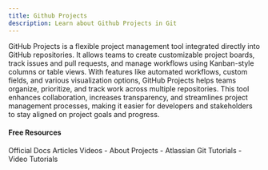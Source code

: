```yaml
---
title: Github Projects
description: Learn about Github Projects in Git
---
```

GitHub Projects is a flexible project management tool integrated directly into GitHub repositories. It allows teams to create customizable project boards, track issues and pull requests, and manage workflows using Kanban-style columns or table views. With features like automated workflows, custom fields, and various visualization options, GitHub Projects helps teams organize, prioritize, and track work across multiple repositories. This tool enhances collaboration, increases transparency, and streamlines project management processes, making it easier for developers and stakeholders to stay aligned on project goals and progress.

#### Free Resources

<Tabs defaultValue="official">
<TabsList>
<TabsTrigger value="official">Official Docs</TabsTrigger>
<TabsTrigger value="article">Articles</TabsTrigger>
<TabsTrigger value="video">Videos</TabsTrigger>
</TabsList>

<TabsContent value="official">
<Note type="note" title="official">
- <Link href="https://docs.github.com/en/issues/planning-and-tracking-with-projects/learning-about-projects/about-projects">About Projects</Link>
</Note>
</TabsContent>
<TabsContent value="article">
<Note type="note" title="article">
- <Link href="https://www.atlassian.com/git/tutorials">Atlassian Git Tutorials</Link>
</Note>
</TabsContent>
<TabsContent value="video">
<Note type="note" title="video">
- <Link href="https://www.youtube.com/results?search_query=git+github-projects+tutorial">Video Tutorials</Link>
</Note>
</TabsContent>
</Tabs>
